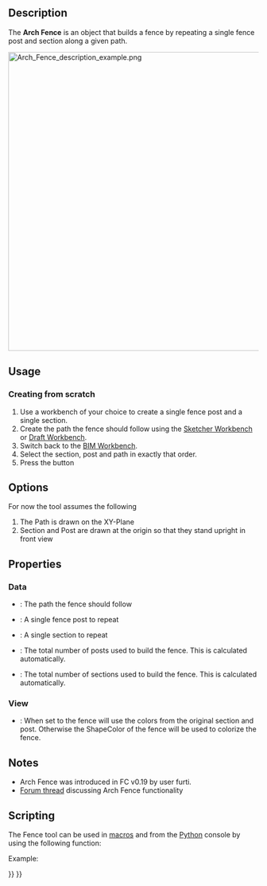 <languages/>
<translate>

<!--T:16-->
{{Docnav
|[[Arch_Frame|Frame]]
|[[Arch_Truss|Truss]]
|[[BIM_Workbench|BIM]]
|IconL=Arch_Frame.svg
|IconR=Arch_Truss.svg
|IconC=Workbench_BIM.svg
}}

<!--T:1-->
{{GuiCommand
|Name=Arch Fence
|MenuLocation=3D/BIM → Fence
|Workbenches=[[BIM_Workbench|BIM]]
|Version=0.19
}}

==Description== <!--T:2-->

<!--T:3-->
The '''Arch Fence''' is an object that builds a fence by repeating a single fence post and section along a given path.

</translate>
[[Image:Arch Fence description example.png|600px]]
<translate>

==Usage== <!--T:4-->

===Creating from scratch=== <!--T:5-->

<!--T:6-->
# Use a workbench of your choice to create a single fence post and a single section.
# Create the path the fence should follow using the [[Sketcher_Workbench|Sketcher Workbench]] or [[Draft_Workbench|Draft Workbench]].
# Switch back to the [[BIM_Workbench|BIM Workbench]].
# Select the section, post and path in exactly that order.
# Press the {{Button|[[Image:Arch_Fence.svg|16px]] [[Arch_Fence|Fence]]}} button

==Options== <!--T:7-->

<!--T:8-->
For now the tool assumes the following
# The Path is drawn on the XY-Plane
# Section and Post are drawn at the origin so that they stand upright in front view

==Properties== <!--T:9-->

=== Data === <!--T:28-->

<!--T:10-->
* {{PropertyData|Path}}: The path the fence should follow
* {{PropertyData|Post}}: A single fence post to repeat
* {{PropertyData|Section}}: A single section to repeat
* {{PropertyData|Number Of Posts}}: The total number of posts used to build the fence. This is calculated automatically.
* {{PropertyData|Number Of Sections}}: The total number of sections used to build the fence. This is calculated automatically.

=== View === <!--T:29-->

<!--T:19-->
* {{PropertyView|Use Original Colors}}: When set to {{TRUE}} the fence will use the colors from the original section and post. Otherwise the ShapeColor of the fence will be used to colorize the fence.

== Notes == <!--T:26-->

<!--T:27-->
* Arch Fence was introduced in FC v0.19 by user furti.
* [https://forum.freecad.org/viewtopic.php?t=36149 Forum thread] discussing Arch Fence functionality

==Scripting== <!--T:11-->

<!--T:12-->
The Fence tool can be used in [[Macros|macros]] and from the [[Python|Python]] console by using the following function:

</translate>
{{Code|code=
Fence = buildFence(section, post, path)
}}
<translate>

<!--T:18-->
Example:

</translate>
{{Code|code=
import FreeCAD
import Part
import Arch

parts = []

parts.append(Part.makeBox(2000, 50, 30, FreeCAD.Vector(0, 0, 1000 - 30)))
parts.append(Part.makeBox(2000, 50, 30))
parts.append(Part.makeBox(20, 20, 1000 - 60, FreeCAD.Vector(0, 15, 30)))
parts.append(Part.makeBox(20, 20, 1000 - 60, FreeCAD.Vector(1980, 15, 30)))

for i in range(8):
    parts.append(Part.makeBox(20, 20, 1000 - 60, FreeCAD.Vector((2000 / 9 * (i + 1)) - 10, 15, 30)))

Part.show(Part.makeCompound(parts), "Fence_section")
fence_section = FreeCAD.ActiveDocument.Fence_section

sketch = FreeCAD.ActiveDocument.addObject("Sketcher::SketchObject", "Path")
sketch.Placement = FreeCAD.Placement(FreeCAD.Vector(0, 0, 0), FreeCAD.Rotation(0, 0, 0, 1))
sketch.addGeometry(Part.LineSegment(FreeCAD.Vector(0, 0, 0), FreeCAD.Vector(20000, 0, 0)), False)
sketch.addGeometry(Part.LineSegment(FreeCAD.Vector(20000, 0, 0), FreeCAD.Vector(20000, 20000, 0)), False)

post = Part.makeBox(100, 100, 1000, FreeCAD.Vector(0, 0, 0))
Part.show(post, "Post")
post = FreeCAD.ActiveDocument.Post

Fence = Arch.buildFence(fence_section, post, sketch)
}}
<translate>


<!--T:17-->
{{Docnav
|[[Arch_Frame|Frame]]
|[[Arch_Truss|Truss]]
|[[BIM_Workbench|BIM]]
|IconL=Arch_Frame.svg
|IconR=Arch_Truss.svg
|IconC=Workbench_BIM.svg
}}

</translate>
{{BIM_Tools_navi{{#translation:}}}}
{{Userdocnavi{{#translation:}}}}